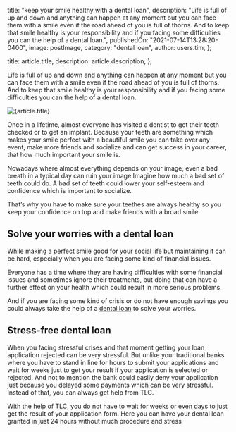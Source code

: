 
  title: "keep your smile healthy with a dental loan",
  description:
    "Life is full of up and down and anything can happen at any moment but you can face them with a smile even if the road ahead of you is full of thorns. And to keep that smile healthy is your responsibility and if you facing some difficulties you can the help of a dental loan.",
  publishedOn: "2021-07-14T13:28:20-0400",
  image: postImage,
  category: "dental loan",
  author: users.tim,
};

  title: article.title,
  description: article.description,
};


Life is full of up and down and anything can happen at any moment but you can face them with a smile even if the road ahead of you is full of thorns. And to keep that smile healthy is your responsibility and if you facing some difficulties you can the help of a dental loan.

<Image src={postImage} alt={article.title} />

Once in a lifetime, almost everyone has visited a dentist to get their teeth checked or to get an implant. Because your teeth are something which makes your smile perfect with a beautiful smile you can take over any event, make more friends and socialize and can get success in your career, that how much important your smile is.

Nowadays where almost everything depends on your image, even a bad breath in a typical day can ruin your image Imagine how much a bad set of teeth could do. A bad set of teeth could lower your self-esteem and confidence which is important to socialize.

That’s why you have to make sure your teethes are always healthy so you keep your confidence on top and make friends with a broad smile.

## Solve your worries with a dental loan

While making a perfect smile good for your social life but maintaining it can be hard, especially when you are facing some kind of financial issues.

Everyone has a time where they are having difficulties with some financial issues and sometimes ignore their treatments, but doing that can have a further effect on your health which could result in more serious problems.

And if you are facing some kind of crisis or do not have enough savings you could always take the help of a [dental loan](https://dental.tlc.com.au/dental/) to solve your worries.

## Stress-free dental loan

When you facing stressful crises and that moment getting your loan application rejected can be very stressful. But unlike your traditional banks where you have to stand in line for hours to submit your applications and wait for weeks just to get your result if your application is selected or rejected. And not to mention the bank could easily deny your application just because you delayed some payments which can be very stressful. Instead of that, you can always get help from TLC.

With the help of [TLC](https://tlc.com.au/), you do not have to wait for weeks or even days to just get the result of your application form. Here you can have your dental loan granted in just 24 hours without much procedure and stress
